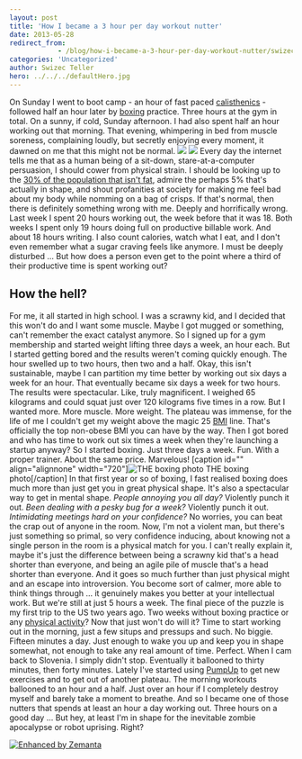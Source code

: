 ```yaml
---
layout: post
title: 'How I became a 3 hour per day workout nutter'
date: 2013-05-28
redirect_from: 
            - /blog/how-i-became-a-3-hour-per-day-workout-nutter/swizec/6196
categories: 'Uncategorized'
author: Swizec Teller
hero: ../../../defaultHero.jpg
---
```

On Sunday I went to boot camp - an hour of fast paced [calisthenics](http://en.wikipedia.org/wiki/Calisthenics "Calisthenics") - followed half an hour later by [boxing](http://en.wikipedia.org/wiki/Boxing "Boxing") practice. Three hours at the gym in total. On a sunny, if cold, Sunday afternoon. I had also spent half an hour working out that morning. That evening, whimpering in bed from muscle soreness, complaining loudly, but secretly enjoying every moment, it dawned on me that this might not be normal. ![](https://www.filepicker.io/api/file/tAksLfZcRAmuZv2A4tIj) ![](https://www.filepicker.io/api/file/etIlPIqTRSiFoFDE4sQg) Every day the internet tells me that as a human being of a sit-down, stare-at-a-computer persuasion, I should cower from physical strain. I should be looking up to the [30% of the population that isn't fat](http://frac.org/initiatives/hunger-and-obesity/obesity-in-the-us/), admire the perhaps 5% that's actually in shape, and shout profanities at society for making me feel bad about my body while nomming on a bag of crisps. If that's normal, then there is definitely something wrong with me. Deeply and horrifically wrong. Last week I spent 20 hours working out, the week before that it was 18. Both weeks I spent only 19 hours doing full on productive billable work. And about 18 hours writing. I also count calories, watch what I eat, and I don't even remember what a sugar craving feels like anymore. I must be deeply disturbed ... But how does a person even get to the point where a third of their productive time is spent working out?

## How the hell?

For me, it all started in high school. I was a scrawny kid, and I decided that this won't do and I want some muscle. Maybe I got mugged or something, can't remember the exact catalyst anymore. So I signed up for a gym membership and started weight lifting three days a week, an hour each. But I started getting bored and the results weren't coming quickly enough. The hour swelled up to two hours, then two and a half. Okay, this isn't sustainable, maybe I can partition my time better by working out six days a week for an hour. That eventually became six days a week for two hours. The results were spectacular. Like, truly magnificent. I weighed 65 kilograms and could squat just over 120 kilograms five times in a row. But I wanted more. More muscle. More weight. The plateau was immense, for the life of me I couldn't get my weight above the magic 25 [BMI](http://en.wikipedia.org/wiki/Body_mass_index "Body mass index") line. That's officially the top non-obese BMI you can have by the way. Then I got bored and who has time to work out six times a week when they're launching a startup anyway? So I started boxing. Just three days a week. Fun. With a proper trainer. About the same price. Marvelous! \[caption id="" align="alignnone" width="720"]![THE boxing photo](http://www.omaa.org.uk/sites/default/files/Boxing-008.jpg "THE boxing photo") THE boxing photo\[/caption] In that first year or so of boxing, I fast realised boxing does much more than just get you in great physical shape. It's also a spectacular way to get in mental shape. _People annoying you all day?_ Violently punch it out. _Been dealing with a pesky bug for a week?_ Violently punch it out. _Intimidating meetings hard on your confidence?_ No worries, you can beat the crap out of anyone in the room. Now, I'm not a violent man, but there's just something so primal, so very confidence inducing, about knowing not a single person in the room is a physical match for you. I can't really explain it, maybe it's just the difference between being a scrawny kid that's a head shorter than everyone, and being an agile pile of muscle that's a head shorter than everyone. And it goes so much further than just physical might and an escape into introversion. You become sort of calmer, more able to think things through ... it genuinely makes you better at your intellectual work. But we're still at just 5 hours a week. The final piece of the puzzle is my first trip to the US two years ago. Two weeks without boxing practice or any [physical activity](http://en.wikipedia.org/wiki/Physical_exercise "Physical exercise")? Now that just won't do will it? Time to start working out in the morning, just a few situps and pressups and such. No biggie. Fifteen minutes a day. Just enough to wake you up and keep you in shape somewhat, not enough to take any real amount of time. Perfect. When I cam back to Slovenia. I simply didn't stop. Eventually it ballooned to thirty minutes, then forty minutes. Lately I've started using [PumpUp](http://pumpup.co/) to get new exercises and to get out of another plateau. The morning workouts ballooned to an hour and a half. Just over an hour if I completely destroy myself and barely take a moment to breathe. And so I became one of those nutters that spends at least an hour a day working out. Three hours on a good day ... But hey, at least I'm in shape for the inevitable zombie apocalypse or robot uprising. Right?

[![Enhanced by Zemanta](http://img.zemanta.com/zemified_e.png?x-id=4e72e8c8-dd1e-4284-bed2-f6bbaec992ac)](http://www.zemanta.com/?px "Enhanced by Zemanta")